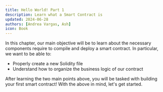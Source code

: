 ```yaml
---
title: Hello World! Part 1
description: Learn what a Smart Contract is
updated: 2024-06-28
authors: [Andrea Vargas, Ash]
icon: Book
---
```

In this chapter, our main objective will be to learn about the necessary components require to compile and deploy a smart contract. In particular, we want to be able to:

- Properly create a new Solidity file
- Understand how to organize the business logic of our contract

After learning the two main points above, you will be tasked with building your first smart contract! With the above in mind, let's get started.